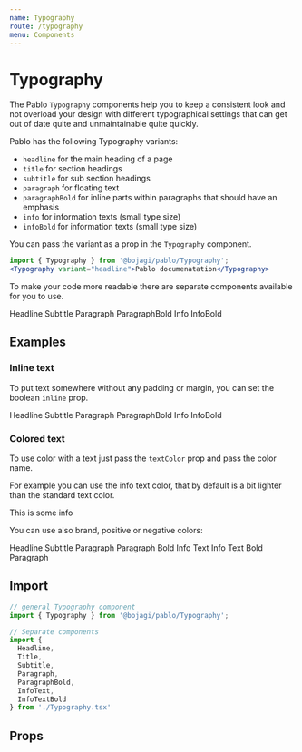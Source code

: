 ```yaml
---
name: Typography
route: /typography
menu: Components
---
```



# Typography

The Pablo `Typography` components help you to keep a consistent look and not overload your design with
different typographical settings that can get out of date quite and unmaintainable quite quickly.

Pablo has the following Typography variants:

* `headline` for the main heading of a page
* `title` for section headings
* `subtitle` for sub section headings
* `paragraph` for floating text
* `paragraphBold` for inline parts within paragraphs that should have an emphasis
* `info` for information texts (small type size)
* `infoBold` for information texts (small type size)

You can pass the variant as a prop in the `Typography` component.

```jsx
import { Typography } from '@bojagi/pablo/Typography';
<Typography variant="headline">Pablo documenatation</Typography>
```

To make your code more readable there are separate components available for you to use.

<Playground>
  <Headline>Headline</Headline>
  <Title>Title</Title>
  <Subtitle>Subtitle</Subtitle>
  <Paragraph>Paragraph</Paragraph>
  <ParagraphBold>ParagraphBold</ParagraphBold>
  <InfoText>Info</InfoText>
  <InfoTextBold>InfoBold</InfoTextBold>
</Playground>

## Examples

### Inline text

To put text somewhere without any padding or margin, you can set the boolean `inline` prop.

<Playground>
  <Headline inline>Headline</Headline>
  <Title inline>Title</Title>
  <Subtitle inline>Subtitle</Subtitle>
  <Paragraph inline>Paragraph</Paragraph>
  <ParagraphBold inline>ParagraphBold</ParagraphBold>
  <InfoText inline>Info</InfoText>
  <InfoTextBold inline>InfoBold</InfoTextBold>
</Playground>

### Colored text

To use color with a text just pass the `textColor` prop and pass the color name.

For example you can use the info text color, that by default is a bit lighter than the standard text color.

<Playground>
<InfoText textColor="text.info">This is some info</InfoText>
</Playground>

You can use also brand, positive or negative colors:

<Playground>
  <Headline textColor="brand.main">Headline</Headline>
  <Title textColor="positive.main">Title</Title>
  <Subtitle textColor="negative.main">Subtitle</Subtitle>
  <Paragraph textColor="positive.dark">Paragraph</Paragraph>
  <ParagraphBold textColor="positive.light">Paragraph Bold</ParagraphBold>
  <InfoText textColor="brand.light">Info Text</InfoText>
  <InfoTextBold textColor="brand.dark">Info Text Bold</InfoTextBold>
  <Paragraph textColor="neutral.dark">Paragraph</Paragraph>
</Playground>


## Import

```js
// general Typography component
import { Typography } from '@bojagi/pablo/Typography';

// Separate components
import { 
  Headline,
  Title,
  Subtitle,
  Paragraph,
  ParagraphBold,
  InfoText,
  InfoTextBold
} from './Typography.tsx'
```

## Props

<Props of={Typography} />
